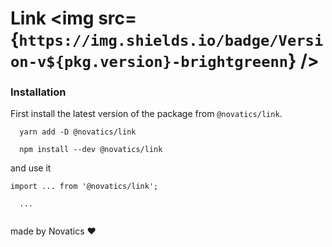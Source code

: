 

<Meta title="Components/Link" component={Link} />

# Link <img src={`https://img.shields.io/badge/Version-v${pkg.version}-brightgreenn`} />

### Installation

First install the latest version of the package from `@novatics/link`.

```shell
  yarn add -D @novatics/link
```

```shell
  npm install --dev @novatics/link
```

and use it

```tsx
import ... from '@novatics/link';

  ...


```

made by Novatics ❤
